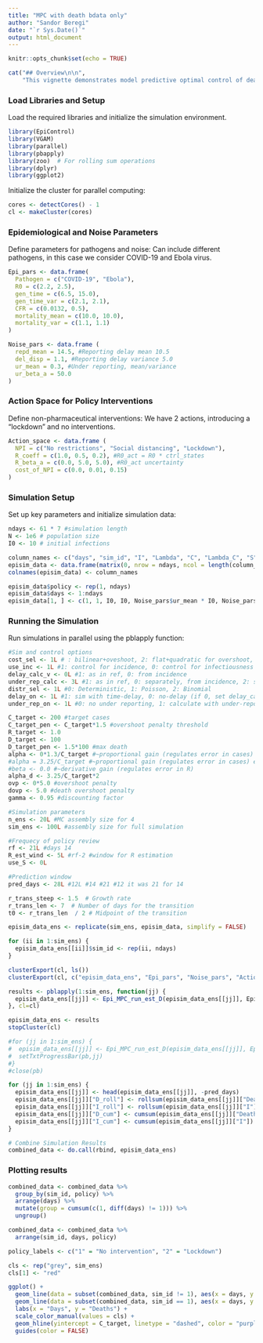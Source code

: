 ```yaml
---
title: "MPC with death bdata only"
author: "Sandor Beregi"
date: "`r Sys.Date()`"
output: html_document
---
```


```r
knitr::opts_chunk$set(echo = TRUE)
```

```r
cat("## Overview\n\n",
    "This vignette demonstrates model predictive optimal control of deaths for COVID-19 based on death data only \n\n")
```

### Load Libraries and Setup

Load the required libraries and initialize the simulation environment.

```r
library(EpiControl)
library(VGAM)
library(parallel)
library(pbapply)
library(zoo)  # For rolling sum operations
library(dplyr)
library(ggplot2)
```

Initialize the cluster for parallel computing:

```r
cores <- detectCores() - 1
cl <- makeCluster(cores)
```

### Epidemiological and Noise Parameters

Define parameters for pathogens and noise: Can include different pathogens, in this case we consider COVID-19 and Ebola virus.

```r
Epi_pars <- data.frame(
  Pathogen = c("COVID-19", "Ebola"),
  R0 = c(2.2, 2.5),
  gen_time = c(6.5, 15.0),
  gen_time_var = c(2.1, 2.1),
  CFR = c(0.0132, 0.5),
  mortality_mean = c(10.0, 10.0),
  mortality_var = c(1.1, 1.1)
)

Noise_pars <- data.frame (
  repd_mean = 14.5, #Reporting delay mean 10.5
  del_disp = 1.1, #Reporting delay variance 5.0
  ur_mean = 0.3, #Under reporting, mean/variance
  ur_beta_a = 50.0
)
```

### Action Space for Policy Interventions

Define non-pharmaceutical interventions: We have 2 actions, introducing a "lockdown" and no interventions.

```r
Action_space <- data.frame (
  NPI = c("No restrictions", "Social distancing", "Lockdown"),
  R_coeff = c(1.0, 0.5, 0.2), #R0_act = R0 * ctrl_states
  R_beta_a = c(0.0, 5.0, 5.0), #R0_act uncertainty
  cost_of_NPI = c(0.0, 0.01, 0.15)
)
```

### Simulation Setup

Set up key parameters and initialize simulation data:

```r
ndays <- 61 * 7 #simulation length
N <- 1e6 # population size
I0 <- 10 # initial infections

column_names <- c("days", "sim_id", "I", "Lambda", "C", "Lambda_C", "S", "Deaths", "Re", "Rew", "Rest", "R0est", "policy", "R_coeff")
episim_data <- data.frame(matrix(0, nrow = ndays, ncol = length(column_names)))
colnames(episim_data) <- column_names

episim_data$policy <- rep(1, ndays)
episim_data$days <- 1:ndays
episim_data[1, ] <- c(1, 1, I0, I0, Noise_pars$ur_mean * I0, Noise_pars$ur_mean * I0, N - I0, 0, Epi_pars[1, "R0"], Epi_pars[1, "R0"], 1, 1, 1, 1)
```

### Running the Simulation

Run simulations in parallel using the pblapply function:

```r

#Sim and control options
cost_sel <- 1L # : bilinear+oveshoot, 2: flat+quadratic for overshoot, 3: ReLu + Overshoot
use_inc <- 1L #1: control for incidence, 0: control for infectiousness
delay_calc_v <- 0L #1: as in ref, 0: from incidence
under_rep_calc <- 3L #1: as in ref, 0: separately, from incidence, 2: same, but using a beta distribution for rho
distr_sel <- 1L #0: Deterministic, 1: Poisson, 2: Binomial
delay_on <- 1L #1: sim with time-delay, 0: no-delay (if 0, set delay_calc_v = 0)
under_rep_on <- 1L #0: no under reporting, 1: calculate with under-reporting

C_target <- 200 #target cases
C_target_pen <- C_target*1.5 #overshoot penalty threshold
R_target <- 1.0
D_target <- 100
D_target_pen <- 1.5*100 #max death
alpha <- 0*1.3/C_target #~proportional gain (regulates error in cases) covid
#alpha = 3.25/C_target #~proportional gain (regulates error in cases) ebola
#beta <- 0.0 #~derivative gain (regulates error in R)
alpha_d <- 3.25/C_target*2
ovp <- 0*5.0 #overshoot penalty
dovp <- 5.0 #death overshoot penalty
gamma <- 0.95 #discounting factor

#Simulation parameters
n_ens <- 20L #MC assembly size for 4
sim_ens <- 100L #assembly size for full simulation

#Frequecy of policy review
rf <- 21L #days 14
R_est_wind <- 5L #rf-2 #window for R estimation
use_S <- 0L

#Prediction window
pred_days <- 28L #12L #14 #21 #12 it was 21 for 14

r_trans_steep <- 1.5  # Growth rate
r_trans_len <- 7  # Number of days for the transition
t0 <- r_trans_len  / 2 # Midpoint of the transition

episim_data_ens <- replicate(sim_ens, episim_data, simplify = FALSE)

for (ii in 1:sim_ens) {
  episim_data_ens[[ii]]$sim_id <- rep(ii, ndays)
}

clusterExport(cl, ls())
clusterExport(cl, c("episim_data_ens", "Epi_pars", "Noise_pars", "Action_space", "logistic_function", "Epi_MPC_run_est_D", "Epi_pred_est_D", "ndays"))

results <- pblapply(1:sim_ens, function(jj) {
  episim_data_ens[[jj]] <- Epi_MPC_run_est_D(episim_data_ens[[jj]], Epi_pars, Noise_pars, Action_space, pred_days = pred_days, start_day = 1, n_ens = n_ens, ndays = nrow(episim_data), R_est_wind = R_est_wind, pathogen = 2, susceptibles = 0, delay = 0, ur = 0, r_dir = 0, N = N)
}, cl=cl)

episim_data_ens <- results
stopCluster(cl)

#for (jj in 1:sim_ens) {
#  episim_data_ens[[jj]] <- Epi_MPC_run_est_D(episim_data_ens[[jj]], Epi_pars, Noise_pars, Action_space, pred_days = pred_days, n_ens = n_ens, ndays = nrow(episim_data), R_est_wind = R_est_wind, pathogen = 1, susceptibles = 0, delay = 0, ur = 0, r_dir = 0, N = N)
#  setTxtProgressBar(pb,jj)
#}
#close(pb)

for (jj in 1:sim_ens) {
  episim_data_ens[[jj]] <- head(episim_data_ens[[jj]], -pred_days)
  episim_data_ens[[jj]]["D_roll"] <- rollsum(episim_data_ens[[jj]]["Deaths"], 7, fill = NA)
  episim_data_ens[[jj]]["I_roll"] <- rollsum(episim_data_ens[[jj]]["I"], 7, fill = NA)
  episim_data_ens[[jj]]["D_cum"] <- cumsum(episim_data_ens[[jj]]["Deaths"])
  episim_data_ens[[jj]]["I_cum"] <- cumsum(episim_data_ens[[jj]]["I"])
}

# Combine Simulation Results
combined_data <- do.call(rbind, episim_data_ens)
```

### Plotting results

```r

combined_data <- combined_data %>%
  group_by(sim_id, policy) %>%
  arrange(days) %>%
  mutate(group = cumsum(c(1, diff(days) != 1))) %>%
  ungroup()

combined_data <- combined_data %>%
  arrange(sim_id, days, policy)

policy_labels <- c("1" = "No intervention", "2" = "Lockdown")

cls <- rep("grey", sim_ens)
cls[1] <- "red"

ggplot() +
  geom_line(data = subset(combined_data, sim_id != 1), aes(x = days, y = Deaths, color = as.factor(sim_id)), alpha = 0.3) +
  geom_line(data = subset(combined_data, sim_id == 1), aes(x = days, y = Deaths), color = "darkred", alpha = 1.0) +
  labs(x = "Days", y = "Deaths") +
  scale_color_manual(values = cls) +
  geom_hline(yintercept = C_target, linetype = "dashed", color = "purple", size=0.25)+
  guides(color = FALSE)
```
